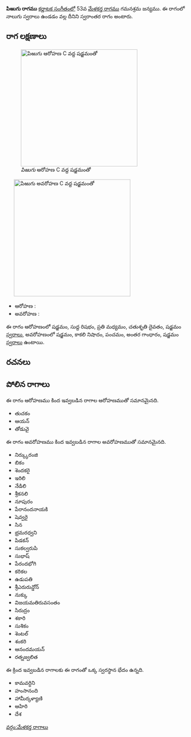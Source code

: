{{Infobox ragam
	| name          	= పిఱుగు
	| synonym	    	= 
	| mela          	= 
	| chakra        	= 
	| janaka        	= 
	| type          	= స్వరాంతర
	| arohanam      	= {{svaraC|S|R1|M2|D2|S'}} 
	| avarohanam    	= {{svaraC|S'|N3|P|G3|S}}
	| jeeva         	=
	| chhaya        	=
	| nyasa         	=
	| vishesha      	= 
	| equivalent  		= 
}}
{{కర్ణాటక సంగీత రాగాలు}}
'''పిఱుగు రాగము''' [[కర్ణాటక సంగీతం]]లో 53వ [[మేళకర్త రాగము]] గమనశ్రమ జన్యము.  ఈ రాగంలో నాలుగు స్వరాలు ఉండడం వల్ల దీనిని స్వరాంతర రాగం అంటారు.


==రాగ లక్షణాలు==
[[Image:pirugu_ar_kb2wiki.png|thumb|right|316px|''పిఱుగు'' ఆరోహణ C వద్ద షడ్జమంతో]]
	[[Image:pirugu_av_kb2wiki.png|thumb|right|316px|''పిఱుగు'' అవరోహణ C వద్ద షడ్జమంతో]]

* ఆరోహణ : {{svaraC|S|R1|M2|D2|S'}} 
* అవరోహణ : {{svaraC|S'|N3|P|G3|S}}

ఈ రాగం ఆరోహణంలో షడ్జమం, సుద్ద  రిషభం, ప్రతి మధ్యమం, చతుశృతి దైవతం, షడ్జమం [[స్వరాలు]], అవరోహణంలో షడ్జమం, కాకలి  నిషాదం, పంచమం, అంతర గాంధారం, షడ్జమం [[స్వరాలు]] ఉంటాయి.

==రచనలు==



==పోలిన రాగాలు==
ఈ రాగం ఆరోహణము కింద ఇవ్వబడిన రాగాల ఆరోహణముతో సమానమైనది.
* తుచకం
* ఆయన్
* తోడువై

ఈ రాగం అవరోహణము కింద ఇవ్వబడిన రాగాల అవరోహణముతో సమానమైనది.
* నిర్క్కురంజి
* బికం
* శెందకరై
* ఇరిలి
* నేడిలి
* శ్రీకనలి
* నూపురం
* పేరానందనాయకి
* షెవ్వరై
* సిన
* భ్రమరధ్వని
* పిడకన్
* సుకల్వరుపి
* సుభాష్
* పేరందభోగి
* కరికల
* ఉడుపతి
*  శ్రీఎరురున్డోన్
* నుక్కు
* విజయమతిరువసంతం
* సిరుద్రం
* శకారి
* సుశికం
* శెంటల్
* శంకరి
* ఆనందమయన్
* రత్నజ్వలిత

ఈ క్రింద ఇవ్వబడిన రాగాలకు ఈ రాగంతో ఒక్క స్వరస్థాన భేదం ఉన్నది.
* కామవర్ధిని
* హంసానంది
*  హామీర్కళ్యాణి
* ఆహిరి
* దేశ



[[వర్గం:మేళకర్త రాగాలు]]